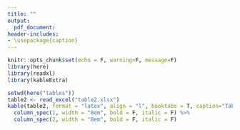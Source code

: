 ```yaml
---
title: ""
output:
  pdf_document:
header-includes:
- \usepackage{caption}
---
```

\captionsetup[table]{labelformat=empty}

```r
knitr::opts_chunk$set(echo = F, warning=F, message=F)
library(here)
library(readxl)
library(kableExtra)
```

```r
setwd(here("tables"))
table2 <- read_excel("table2.xlsx")
kable(table2, format = "latex", align = "l", booktabs = T, caption="Table 2. Results for the EFA on the Big Five domains")%>% 
  column_spec(1, width = "8em", bold = F, italic = F) %>% 
  column_spec(2, width = "8em", bold = F, italic = F)
```

